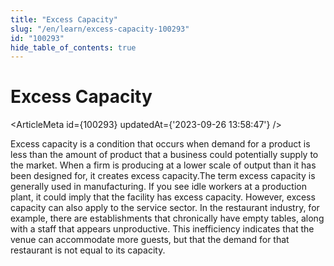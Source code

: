 ```yaml
---
title: "Excess Capacity"
slug: "/en/learn/excess-capacity-100293"
id: "100293"
hide_table_of_contents: true
---
```



# Excess Capacity

<ArticleMeta id={100293} updatedAt={'2023-09-26 13:58:47'} />
<div className='border-solid border-b border-t-0 my-4 border-[var(--ifm-color-gray-300)]' />

Excess capacity is a condition that occurs when demand for a product is less than the amount of product that a business could potentially supply to the market. When a firm is producing at a lower scale of output than it has been designed for, it creates excess capacity.The term excess capacity is generally used in manufacturing. If you see idle workers at a production plant, it could imply that the facility has excess capacity. However, excess capacity can also apply to the service sector. In the restaurant industry, for example, there are establishments that chronically have empty tables, along with a staff that appears unproductive. This inefficiency indicates that the venue can accommodate more guests, but that the demand for that restaurant is not equal to its capacity.
